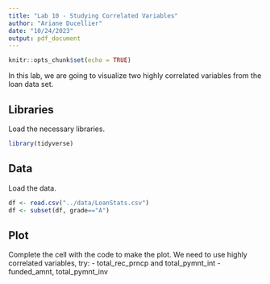 ```yaml
---
title: "Lab 10 - Studying Correlated Variables"
author: "Ariane Ducellier"
date: "10/24/2023"
output: pdf_document
---
```


```r
knitr::opts_chunk$set(echo = TRUE)
```

In this lab, we are going to visualize two highly correlated variables from the loan data set.

## Libraries

Load the necessary libraries.

```r
library(tidyverse)
```

## Data

Load the data.

```r
df <- read.csv("../data/LoanStats.csv")
df <- subset(df, grade=="A")
```

## Plot

Complete the cell with the code to make the plot. We need to use highly correlated variables, try:
- total_rec_prncp and total_pymnt_int
- funded_amnt, total_pymnt_inv

```r
```
